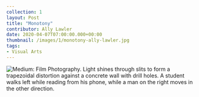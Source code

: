 ---
collection: 1
layout: Post
title: "Monotony"
contributor: Ally Lawler
date: 2020-04-07T07:00:00.000+00:00
thumbnail: /images/1/monotony-ally-lawler.jpg
tags:
- Visual Arts
---
<div class="center">
    <img src="/images/1/monotony-ally-lawler.jpg" 
        alt="Medium: Film Photography. Light shines through slits to form a trapezoidal distortion against a concrete wall with drill holes. A student walks left while reading from his phone, while a man on the right moves in the other direction." />
</div>